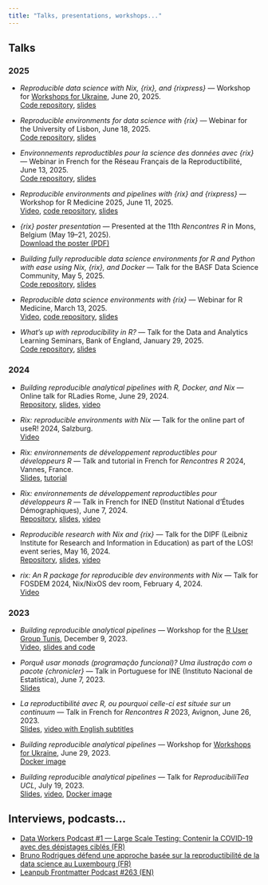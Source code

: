 ```yaml
---
title: "Talks, presentations, workshops..."
---
```


## Talks

### 2025

- *Reproducible data science with Nix, {rix}, and {rixpress}* — Workshop for [Workshops for Ukraine](https://sites.google.com/view/dariia-mykhailyshyna/main/r-workshops-for-ukraine#h.i5kscpfah5at), June 20, 2025.  
  [Code repository](https://github.com/b-rodrigues/repro_ukraine), [slides](https://b-rodrigues.github.io/repro_ukraine/)

- *Reproducible environments for data science with {rix}* — Webinar for the University of Lisbon, June 18, 2025.  
  [Code repository](https://github.com/b-rodrigues/repro_ulisboa), [slides](https://b-rodrigues.github.io/repro_ulisboa/)

- *Environnements reproductibles pour la science des données avec {rix}* — Webinar in French for the Réseau Français de la Reproductibilité, June 13, 2025.  
  [Code repository](https://github.com/b-rodrigues/repro_rrr), [slides](https://b-rodrigues.github.io/repro_rrr/)

- *Reproducible environments and pipelines with {rix} and {rixpress}* — Workshop for R Medicine 2025, June 11, 2025.  
  [Video](https://youtu.be/odC3soY2qnk), [code repository](https://github.com/b-rodrigues/r-medicine-nix-workshop), [slides](https://b-rodrigues.github.io/r-medicine-nix-workshop/#/title-slide)

- *{rix} poster presentation* — Presented at the 11th *Rencontres R* in Mons, Belgium (May 19–21, 2025).  
  [Download the poster (PDF)](https://raw.githubusercontent.com/b-rodrigues/blog/refs/heads/master/assets/files/rix-poster-fr.pdf)

- *Building fully reproducible data science environments for R and Python with ease using Nix, {rix}, and Docker* — Talk for the BASF Data Science Community, May 5, 2025.  
  [Code repository](https://github.com/b-rodrigues/repro_basf), [slides](https://b-rodrigues.github.io/repro_basf/#/title-slide)

- *Reproducible data science environments with {rix}* — Webinar for R Medicine, March 13, 2025.  
  [Video](https://www.youtube.com/watch?v=jhiRNQHbEXo), [code repository](https://github.com/b-rodrigues/r-medicine-rix), [slides](https://b-rodrigues.github.io/r-medicine-rix/#/title-slide)

- *What’s up with reproducibility in R?* — Talk for the Data and Analytics Learning Seminars, Bank of England, January 29, 2025.  
  [Code repository](https://github.com/b-rodrigues/repro_boe), [slides](https://b-rodrigues.github.io/repro_boe/#/title-slide)

### 2024

- *Building reproducible analytical pipelines with R, Docker, and Nix* — Online talk for RLadies Rome, June 29, 2024.  
  [Repository](https://github.com/b-rodrigues/rladies_rome_repro_2024/tree/main), [slides](https://raw.githack.com/b-rodrigues/rladies_rome_repro_2024/targets-runs/rendered_slides/pres.html#/title-slide), [video](https://www.youtube.com/watch?v=0bPMKYi7XRE)

- *Rix: reproducible environments with Nix* — Talk for the online part of useR! 2024, Salzburg.  
  [Video](https://www.youtube.com/watch?v=tM4JrCWZpwA)

- *Rix: environnements de développement reproductibles pour développeurs R* — Talk and tutorial in French for *Rencontres R* 2024, Vannes, France.  
  [Slides](https://raw.githack.com/b-rodrigues/rr_2024/targets-runs/rendered_slides/presentation/pres_rr_2024.html#/title-slide), [tutorial](https://github.com/b-rodrigues/rr_2024/tree/main/tuto)

- *Rix: environnements de développement reproductibles pour développeurs R* — Talk in French for INED (Institut National d'Études Démographiques), June 7, 2024.  
  [Repository](https://github.com/b-rodrigues/russ_workshop), [slides](https://raw.githack.com/b-rodrigues/russ_workshop/targets-runs/rendered_slides/russ_pres.html#/title-slide), [video](https://www.canal-u.tv/chaines/ined/rix-environnements-de-developpement-reproductibles-pour-developpeurs-r#videos)

- *Reproducible research with Nix and {rix}* — Talk for the DIPF (Leibniz Institute for Research and Information in Education) as part of the LOS! event series, May 16, 2024.  
  [Repository](https://github.com/b-rodrigues/dipf_workshop), [slides](https://github.com/b-rodrigues/dipf_workshop), [video](https://zpid.cloud.panopto.eu/Panopto/Pages/Viewer.aspx?id=864361e7-d573-457b-95fc-b1a30073651e)

- *rix: An R package for reproducible dev environments with Nix* — Talk for FOSDEM 2024, Nix/NixOS dev room, February 4, 2024.  
  [Video](https://www.youtube.com/watch?v=eWt1oXatxw8)

### 2023

- *Building reproducible analytical pipelines* — Workshop for the [R User Group Tunis](https://www.meetup.com/tunis-r-user-group/), December 9, 2023.  
  [Video](https://www.youtube.com/watch?v=1jVJSPsC4Yo), [slides and code](https://github.com/b-rodrigues/raps_rug_tunis/tree/master/raps_rug_tunis)

- *Porquê usar monads (programação funcional)? Uma ilustração com o pacote {chronicler}* — Talk in Portuguese for INE (Instituto Nacional de Estatística), June 7, 2023.  
  [Slides](https://jocular-panda-1e5d6e.netlify.app/#/title-slide)

- *La reproductibilité avec R, ou pourquoi celle-ci est située sur un continuum* — Talk in French for *Rencontres R* 2023, Avignon, June 26, 2023.  
  [Slides](https://649017259ea33242fbd1a328--courageous-cajeta-2542d9.netlify.app/#/title-slide), [video with English subtitles](https://youtu.be/kan7-thkqYk)

- *Building reproducible analytical pipelines* — Workshop for [Workshops for Ukraine](https://sites.google.com/view/dariia-mykhailyshyna/main/r-workshops-for-ukraine#h.i3fjt5lw8dyo), June 29, 2023.  
  [Docker image](https://hub.docker.com/repository/docker/brodriguesco/raps_ukraine/general)

- *Building reproducible analytical pipelines* — Talk for *ReproducibiliTea UCL*, July 19, 2023.  
  [Slides](https://64a7f00fce57ea61a8302dd5--stellar-bublanina-8574b2.netlify.app/#/title-slide), [video](https://youtu.be/zs6LtT0PavM), [Docker image](https://hub.docker.com/repository/docker/brodriguesco/raps_reprotea/general)

## Interviews, podcasts...

- [Data Workers Podcast #1 — Large Scale Testing: Contenir la COVID-19 avec des dépistages ciblés (FR)](https://youtu.be/vI6KbMJAMQk)
- [Bruno Rodrigues défend une approche basée sur la reproductibilité de la data science au Luxembourg (FR)](https://archive.is/uNxNw)
- [Leanpub Frontmatter Podcast #263 (EN)](https://www.youtube.com/watch?v=aXfjhf2cDo0)

